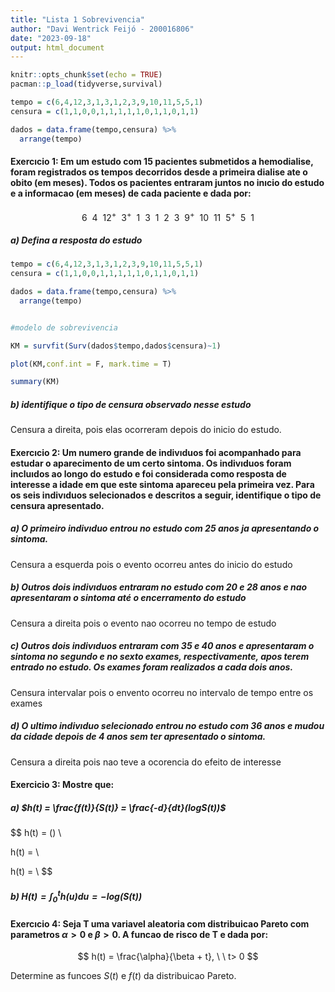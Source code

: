 ```yaml
---
title: "Lista 1 Sobrevivencia"
author: "Davi Wentrick Feijó - 200016806"
date: "2023-09-18"
output: html_document
---
```


```r
knitr::opts_chunk$set(echo = TRUE)
pacman::p_load(tidyverse,survival)

tempo = c(6,4,12,3,1,3,1,2,3,9,10,11,5,5,1)
censura = c(1,1,0,0,1,1,1,1,1,0,1,1,0,1,1)

dados = data.frame(tempo,censura) %>%
  arrange(tempo)
```

#### Exercıcio 1: Em um estudo com 15 pacientes submetidos a hemodialise, foram registrados os tempos decorridos desde a primeira dialise ate o obito (em meses). Todos os pacientes entraram juntos no inıcio do estudo e a informacao (em meses) de cada paciente e dada por:

$$
6 \ \ 4 \ \ 12^+ \ \ 3^+ \ \ 1 \ \ 3 \ \ 1 \ \ 2 \ \ 3 \ \ 9^+ \ \ 10 \ \ 11 \ \ 5^+ \ \ 5 \ \ 1
$$

##### a) Defina a resposta do estudo

```r
tempo = c(6,4,12,3,1,3,1,2,3,9,10,11,5,5,1)
censura = c(1,1,0,0,1,1,1,1,1,0,1,1,0,1,1)

dados = data.frame(tempo,censura) %>%
  arrange(tempo)


#modelo de sobrevivencia

KM = survfit(Surv(dados$tempo,dados$censura)~1)

plot(KM,conf.int = F, mark.time = T)

summary(KM)
```


##### b) identifique o tipo de censura observado nesse estudo

Censura a direita, pois elas ocorreram depois do inicio do estudo.


#### Exercıcio 2: Um numero grande de indivıduos foi acompanhado para estudar o aparecimento de um certo sintoma. Os indivıduos foram incluıdos ao longo do estudo e foi considerada como resposta de interesse a idade em que este sintoma apareceu pela primeira vez. Para os seis indivıduos selecionados e descritos a seguir, identifique o tipo de censura apresentado.

##### a) O primeiro indivıduo entrou no estudo com 25 anos ja apresentando o sintoma.

Censura a esquerda pois o evento ocorreu antes do inicio do estudo

##### b) Outros dois indivıduos entraram no estudo com 20 e 28 anos e nao apresentaram o sintoma até o encerramento do estudo

Censura a direita pois o evento nao ocorreu no tempo de estudo

##### c) Outros dois indivıduos entraram com 35 e 40 anos e apresentaram o sintoma no segundo e no sexto exames, respectivamente, apos terem entrado no estudo. Os exames foram realizados a cada dois anos.

Censura intervalar pois o envento ocorreu no intervalo de tempo entre os exames

##### d) O ultimo indivıduo selecionado entrou no estudo com 36 anos e mudou da cidade depois de 4 anos sem ter apresentado o sintoma.

Censura a direita pois nao teve a ocorencia do efeito de interesse



#### Exercicio 3: Mostre que:

##### a) $h(t) = \frac{f(t)}{S(t)} = \frac{-d}{dt}(logS(t))$

$$
\frac{-d}{dt}h(t) = \frac{-d}{dt}(\frac{f(t)}{S(t)}) \\

\frac{-d}{dt}h(t) = \frac{f(t)^{'}\cdot S(t) - f(t)\cdot S(t)^{'}}{s(t)^2} \\

\frac{-d}{dt}h(t) = \frac{f(t)^{'}\cdot S(t) - f(t)\cdot f(t)}{s(t)^2} \\
$$


##### b) $H(t) = \int_{0}^{t}h(u)du = - log(S(t))$

#### Exercıcio 4: Seja T uma variavel aleatoria com distribuicao Pareto com parametros $\alpha > 0$ e $\beta > 0$. A funcao de risco de T e dada por:


$$
h(t) = \frac{\alpha}{\beta + t}, \ \ t> 0 
$$

Determine as funcoes $S(t)$ e $f(t)$ da distribuicao Pareto.



























